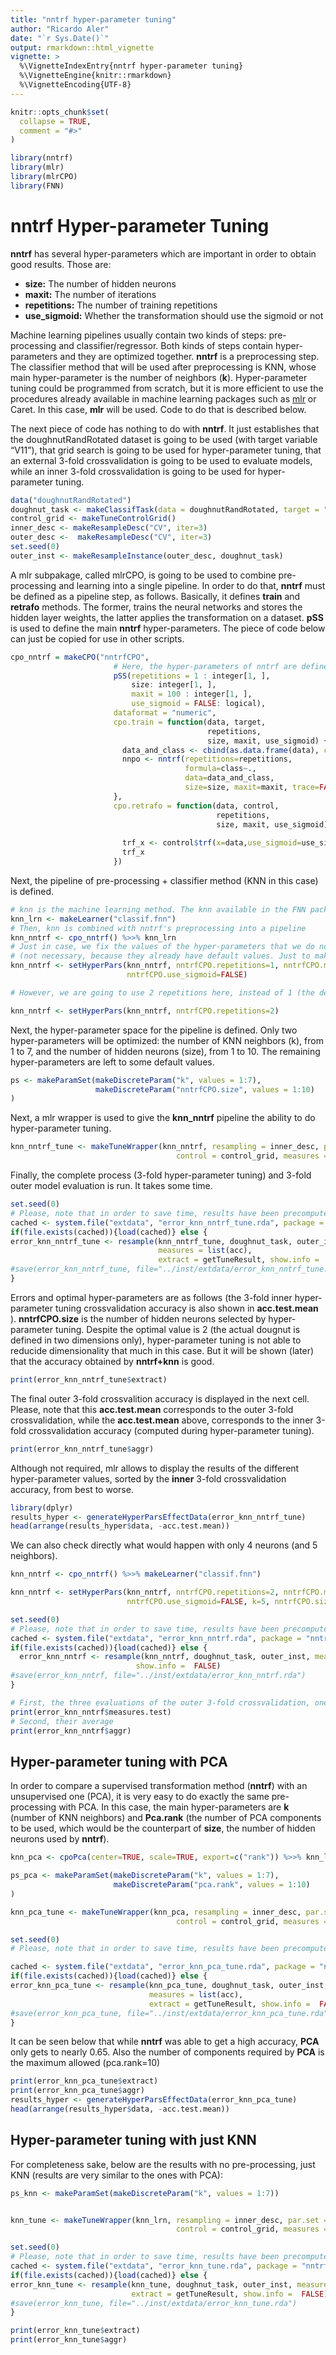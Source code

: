 ```yaml
---
title: "nntrf hyper-parameter tuning"
author: "Ricardo Aler"
date: "`r Sys.Date()`"
output: rmarkdown::html_vignette
vignette: >
  %\VignetteIndexEntry{nntrf hyper-parameter tuning}
  %\VignetteEngine{knitr::rmarkdown}
  %\VignetteEncoding{UTF-8}
---
```


```r
knitr::opts_chunk$set(
  collapse = TRUE,
  comment = "#>"
)
```

```r
library(nntrf)
library(mlr)
library(mlrCPO)
library(FNN)
```

# nntrf Hyper-parameter Tuning

**nntrf** has several hyper-parameters which are important in order to obtain good results. Those are:

- **size:** The number of hidden neurons
- **maxit:** The number of iterations
- **repetitions:** The number of training repetitions
- **use_sigmoid:** Whether the transformation should use the sigmoid or not

Machine learning pipelines usually contain two kinds of steps: pre-processing and classifier/regressor. Both kinds of steps contain hyper-parameters and they are optimized together. **nntrf** is a preprocessing step. The classifier method that will be used after preprocessing is KNN, whose main hyper-parameter is the number of neighbors (**k**). Hyper-parameter tuning could be programmed from scratch, but it is more efficient to use the procedures already available in machine learning packages such as [mlr](https://mlr.mlr-org.com/) or Caret. In this case, **mlr** will be used. Code to do that is described below.

The next piece of code has nothing to do with **nntrf**. It just establishes that the doughnutRandRotated dataset is going to be used (with target variable "V11"), that grid search is going to be used for hyper-parameter tuning, that an external 3-fold crossvalidation is going to be used to evaluate models, while an inner 3-fold crossvalidation is going to be used for hyper-parameter tuning. 

```r
data("doughnutRandRotated")
doughnut_task <- makeClassifTask(data = doughnutRandRotated, target = "V11")
control_grid <- makeTuneControlGrid()
inner_desc <- makeResampleDesc("CV", iter=3)
outer_desc <-  makeResampleDesc("CV", iter=3)
set.seed(0)
outer_inst <- makeResampleInstance(outer_desc, doughnut_task)
```

A mlr subpakage, called mlrCPO, is going to be used to combine pre-processing and learning into a single pipeline. In order to do that, **nntrf** must be defined as a pipeline step, as follows. Basically, it defines **train** and **retrafo** methods. The former, trains the neural networks and stores the hidden layer weights, the latter applies the transformation on a dataset. **pSS** is used to define the main **nntrf** hyper-parameters. The piece of code below can just be copied for use in other scripts.

```r
cpo_nntrf = makeCPO("nntrfCPO",  
                       # Here, the hyper-parameters of nntrf are defined
                       pSS(repetitions = 1 : integer[1, ],
                           size: integer[1, ],
                           maxit = 100 : integer[1, ],
                           use_sigmoid = FALSE: logical),
                       dataformat = "numeric",
                       cpo.train = function(data, target, 
                                            repetitions, 
                                            size, maxit, use_sigmoid) {
                         data_and_class <- cbind(as.data.frame(data), class=target[[1]])
                         nnpo <- nntrf(repetitions=repetitions,
                                       formula=class~.,
                                       data=data_and_class,
                                       size=size, maxit=maxit, trace=FALSE)
                       },
                       cpo.retrafo = function(data, control, 
                                              repetitions, 
                                              size, maxit, use_sigmoid) {
                       
                         trf_x <- control$trf(x=data,use_sigmoid=use_sigmoid)
                         trf_x
                       })
```

Next, the pipeline of pre-processing + classifier method (KNN in this case) is defined.

```r
# knn is the machine learning method. The knn available in the FNN package is used
knn_lrn <- makeLearner("classif.fnn")
# Then, knn is combined with nntrf's preprocessing into a pipeline
knn_nntrf <- cpo_nntrf() %>>% knn_lrn
# Just in case, we fix the values of the hyper-parameters that we do not require to optimize
# (not necessary, because they already have default values. Just to make their values explicit)
knn_nntrf <- setHyperPars(knn_nntrf, nntrfCPO.repetitions=1, nntrfCPO.maxit=100,
                          nntrfCPO.use_sigmoid=FALSE)

# However, we are going to use 2 repetitions here, instead of 1 (the default):

knn_nntrf <- setHyperPars(knn_nntrf, nntrfCPO.repetitions=2)
```

Next, the hyper-parameter space for the pipeline is defined. Only two hyper-parameters will be optimized: the number of KNN neighbors (k), from 1 to 7, and the number of hidden neurons (size), from 1 to 10. The remaining hyper-parameters are left to some default values.

```r
ps <- makeParamSet(makeDiscreteParam("k", values = 1:7),
                   makeDiscreteParam("nntrfCPO.size", values = 1:10)
)
```

Next, a mlr wrapper is used to give the **knn_nntrf** pipeline the ability to do hyper-parameter tuning.

```r
knn_nntrf_tune <- makeTuneWrapper(knn_nntrf, resampling = inner_desc, par.set = ps, 
                                     control = control_grid, measures = list(acc), show.info = FALSE)
```

Finally, the complete process (3-fold hyper-parameter tuning) and 3-fold outer model evaluation is run. It takes some time. 

```r
set.seed(0)
# Please, note that in order to save time, results have been precomputed
cached <- system.file("extdata", "error_knn_nntrf_tune.rda", package = "nntrf")
if(file.exists(cached)){load(cached)} else {
error_knn_nntrf_tune <- resample(knn_nntrf_tune, doughnut_task, outer_inst, 
                                 measures = list(acc), 
                                 extract = getTuneResult, show.info =  FALSE)
#save(error_knn_nntrf_tune, file="../inst/extdata/error_knn_nntrf_tune.rda")
}

```

Errors and optimal hyper-parameters are as follows (the 3-fold inner hyper-parameter tuning crossvalidation accuracy is also shown in **acc.test.mean** ). **nntrfCPO.size** is the number of hidden neurons selected by hyper-parameter tuning. Despite the optimal value is 2 (the actual dougnut is defined in two dimensions only), hyper-parameter tuning is not able to reducide dimensionality that much in this case. But it will be shown (later) that the accuracy obtained by **nntrf+knn** is good.

```r
print(error_knn_nntrf_tune$extract)
```

The final outer 3-fold crossvalition accuracy is displayed in the next cell. Please, note that this **acc.test.mean** corresponds to the outer 3-fold crossvalidation, while the **acc.test.mean** above, corresponds to the inner 3-fold crossvalidation accuracy (computed during hyper-parameter tuning).

```r
print(error_knn_nntrf_tune$aggr)
```

Although not required, mlr allows to display the results of the different hyper-parameter values, sorted by the **inner** 3-fold crossvalidation accuracy, from best to worse.

```r
library(dplyr)
results_hyper <- generateHyperParsEffectData(error_knn_nntrf_tune)
head(arrange(results_hyper$data, -acc.test.mean))
```

We can also check directly what would happen with only 4 neurons (and 5 neighbors).

```r
knn_nntrf <- cpo_nntrf() %>>% makeLearner("classif.fnn")

knn_nntrf <- setHyperPars(knn_nntrf, nntrfCPO.repetitions=2, nntrfCPO.maxit=100,
                          nntrfCPO.use_sigmoid=FALSE, k=5, nntrfCPO.size=4)

set.seed(0)
# Please, note that in order to save time, results have been precomputed
cached <- system.file("extdata", "error_knn_nntrf.rda", package = "nntrf")
if(file.exists(cached)){load(cached)} else {
  error_knn_nntrf <- resample(knn_nntrf, doughnut_task, outer_inst, measures = list(acc), 
                            show.info =  FALSE)
#save(error_knn_nntrf, file="../inst/extdata/error_knn_nntrf.rda")
}


```


```r
# First, the three evaluations of the outer 3-fold crossvalidation, one per fold:
print(error_knn_nntrf$measures.test)
# Second, their average
print(error_knn_nntrf$aggr)
```

## Hyper-parameter tuning with PCA

In order to compare a supervised transformation method (**nntrf**) with an unsupervised one (PCA), it is very easy to do exactly the same pre-processing with PCA. In this case, the main hyper-parameters are **k** (number of KNN neighbors) and **Pca.rank** (the number of PCA components to be used, which would be the counterpart of **size**, the number of hidden neurons used by **nntrf**).

```r
knn_pca <- cpoPca(center=TRUE, scale=TRUE, export=c("rank")) %>>% knn_lrn

ps_pca <- makeParamSet(makeDiscreteParam("k", values = 1:7),
                       makeDiscreteParam("pca.rank", values = 1:10)
)

knn_pca_tune <- makeTuneWrapper(knn_pca, resampling = inner_desc, par.set = ps_pca, 
                                     control = control_grid, measures = list(acc), show.info = FALSE)
```


```r
set.seed(0)
# Please, note that in order to save time, results have been precomputed

cached <- system.file("extdata", "error_knn_pca_tune.rda", package = "nntrf")
if(file.exists(cached)){load(cached)} else {
error_knn_pca_tune <- resample(knn_pca_tune, doughnut_task, outer_inst, 
                               measures = list(acc), 
                               extract = getTuneResult, show.info =  FALSE)
#save(error_knn_pca_tune, file="../inst/extdata/error_knn_pca_tune.rda")
}

```

It can be seen below that while **nntrf** was able to get a high accuracy, **PCA** only gets to nearly 0.65. Also the number of components required by **PCA** is the maximum allowed (pca.rank=10)

```r
print(error_knn_pca_tune$extract)
print(error_knn_pca_tune$aggr)
results_hyper <- generateHyperParsEffectData(error_knn_pca_tune)
head(arrange(results_hyper$data, -acc.test.mean))
```
## Hyper-parameter tuning with just KNN

For completeness sake, below are the results with no pre-processing, just KNN (results are very similar to the ones with PCA):

```r

ps_knn <- makeParamSet(makeDiscreteParam("k", values = 1:7))


knn_tune <- makeTuneWrapper(knn_lrn, resampling = inner_desc, par.set = ps_knn, 
                                     control = control_grid, measures = list(acc), show.info = FALSE)

set.seed(0)
# Please, note that in order to save time, results have been precomputed
cached <- system.file("extdata", "error_knn_tune.rda", package = "nntrf")
if(file.exists(cached)){load(cached)} else {
error_knn_tune <- resample(knn_tune, doughnut_task, outer_inst, measures = list(acc), 
                           extract = getTuneResult, show.info =  FALSE)
#save(error_knn_tune, file="../inst/extdata/error_knn_tune.rda")
}

```

```r
print(error_knn_tune$extract)
print(error_knn_tune$aggr)
```
